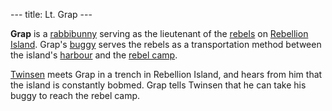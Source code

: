---
title: Lt. Grap
---

{{Infobox Character
 |image=Lieutenant Grap1.png
 |race=Rabbibunny
 |gender=Male
 |size=average
 |age=Adult
 |magical=
 |lba1=yes
 |lba2=
 |alignment=rebel
 |occupation=
 |requires=
 |amount=
 |fam1=
 |fam2=
 |planet=
 |island=
 |building=
}}

'''Grap''' is a [[rabbibunny]] serving as the lieutenant of the [[rebel]]s on [[Rebellion Island]]. Grap's [[buggy]] serves the rebels as a transportation method between the island's [[Rebellion Island harbour|harbour]] and the [[rebel camp]].

[[Twinsen]] meets Grap in a trench in Rebellion Island, and hears from him that the island is constantly bobmed. Grap tells Twinsen that he can take his buggy to reach the rebel camp.

<!-- remove these category links when they're all automated by categorizers...
[[Category:Rebellion Island inhabitants]] -->